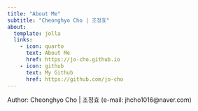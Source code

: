 ```yaml
---
title: "About Me"
subtitle: "Cheonghyo Cho | 조정효"
about:
  template: jolla
  links:
    - icon: quarto
      text: About Me
      href: https://jo-cho.github.io
    - icon: github
      text: My Github
      href: https://github.com/jo-cho
---
```


Author: Cheonghyo Cho \| 조정효 (e-mail: jhcho1016\@naver.com)
